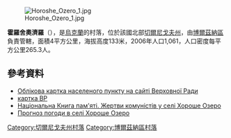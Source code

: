 {{coord|51|6|1|N|32|14|53|E|scale:100000|display=title}}

[[Image:Horoshe_Ozero_1.jpg|right]]

'''霍羅舍奧濟羅'''（{{lang-uk|Хороше Озеро}}），是[[烏克蘭|烏克蘭]]的村落，位於該國北部[[切爾尼戈夫州|切爾尼戈夫州]]，由[[博爾茲納區|博爾茲納區]]負責管轄，面積4平方公里，海拔高度133米，2006年人口1,061，人口密度每平方公里265.3人。

==參考資料==
*[http://w1.c1.rada.gov.ua/pls/z7503/A005?rdat1=20.07.2012&rf7571=39750 Облікова картка населеного пункту на сайті Верховної Ради ]
* [http://w1.c1.rada.gov.ua/pls/z7502/A005?rdat1=08.05.2012&rf7571=39750 картка ВР]{{dead link|date=2018年5月 |bot=InternetArchiveBot |fix-attempted=yes }}
* [https://www.webcitation.org/query?id=1335807568032356&url=www.memory.gov.ua/data/upload/publication/main/ua/1090/45.pdf Національна Книга пам'яті. Жертви комуністів у селі Хороше Озеро]
* [http://weather.in.ua/ua/chernigovskaja/27511 Прогноз погоди в селі Хороше Озеро] {{Wayback|url=http://weather.in.ua/ua/chernigovskaja/27511 |date=20170202045811 }}

[[Category:切爾尼戈夫州村落|Category:切爾尼戈夫州村落]]
[[Category:博爾茲納區村落|Category:博爾茲納區村落]]


{{Chernihiv-geo-stub}}